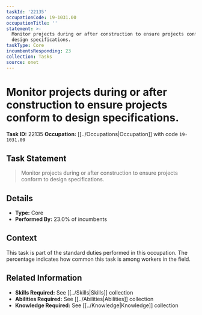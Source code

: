 ```yaml
---
taskId: '22135'
occupationCode: 19-1031.00
occupationTitle: ''
statement: >-
  Monitor projects during or after construction to ensure projects conform to
  design specifications.
taskType: Core
incumbentsResponding: 23
collection: Tasks
source: onet
---
```

# Monitor projects during or after construction to ensure projects conform to design specifications.

**Task ID:** 22135
**Occupation:** [[../Occupations|Occupation]] with code `19-1031.00`

## Task Statement

> Monitor projects during or after construction to ensure projects conform to design specifications.

## Details

- **Type:** Core
- **Performed By:** 23.0% of incumbents

## Context

This task is part of the standard duties performed in this occupation. The percentage indicates how common this task is among workers in the field.

## Related Information

- **Skills Required:** See [[../Skills|Skills]] collection
- **Abilities Required:** See [[../Abilities|Abilities]] collection
- **Knowledge Required:** See [[../Knowledge|Knowledge]] collection
